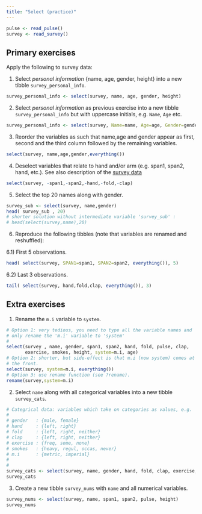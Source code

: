 ```yaml
---
title: "Select (practice)"
---
```


```r
pulse <- read_pulse() 
survey <- read_survey()
```

## Primary exercises

Apply the following to survey data: 

1) Select *personal information* {name, age, gender, height} into a new tibble `survey_personal_info`.

```r
survey_personal_info <- select(survey, name, age, gender, height)
```

2) Select *personal information* as previous exercise into a new tibble `survey_personal_info` but with uppercase initials, e.g. `Name`, `Age` etc. 

```r
survey_personal_info <- select(survey, Name=name, Age=age, Gender=gender, Height=height)
```

3) Reorder the variables as such that name,age and gender appear as first, second and the third column followed by the remaining
variables. 

```r
select(survey, name,age,gender,everything())
```

4) Deselect variables that relate to hand and/or arm (e.g. span1, span2, hand, etc.). See also description of the [survey data](S01L05l_course_data0.html)

```r
select(survey, -span1,-span2,-hand,-fold,-clap)
```

5) Select the top 20 names along with gender.

```r
survey_sub <- select(survey, name,gender)
head( survey_sub , 20)
# shorter solution without intermediate variable 'survey_sub' :
# head(select(survey,name),20)
```


6) Reproduce the following tibbles (note that variables are renamed and reshuffled):

  6.1) First 5 observations.

```r
head( select(survey, SPAN1=span1, SPAN2=span2, everything()), 5)
```

  6.2) Last 3 observations.

```r
tail( select(survey, hand,fold,clap, everything()), 3)
```



## Extra exercises

1) Rename the `m.i` variable to `system`.
  
```r
# Option 1: very tedious, you need to type all the variable names and 
# only rename the 'm.i' variable to 'system'
#
select(survey , name, gender, span1, span2, hand, fold, pulse, clap, 
       exercise, smokes, height, system=m.i, age)
# Option 2: shorter, but side-effect is that m.i (now system) comes at 
# the front.
select(survey, system=m.i, everything()) 
# Option 3: use rename function (see ?rename). 
rename(survey,system=m.i)
```


2) Select `name` along with all categorical variables into a new tibble `survey_cats`.

```r
# Categrical data: variables which take on categories as values, e.g. 
# 
# gender   : {male, female}
# hand     : {left, right}
# fold     : {left, right, neither} 
# clap     : {left, right, neither} 
# exercise : {freq, some, none}
# smokes   : {heavy, regul, occas, never}
# m.i      : {metric, imperial}
#
# 
survey_cats <- select(survey, name, gender, hand, fold, clap, exercise, smokes, m.i)
survey_cats
```


3) Create a new tibble `survey_nums` with `name` and all numerical variables.

```r
survey_nums <- select(survey, name, span1, span2, pulse, height)
survey_nums
```


